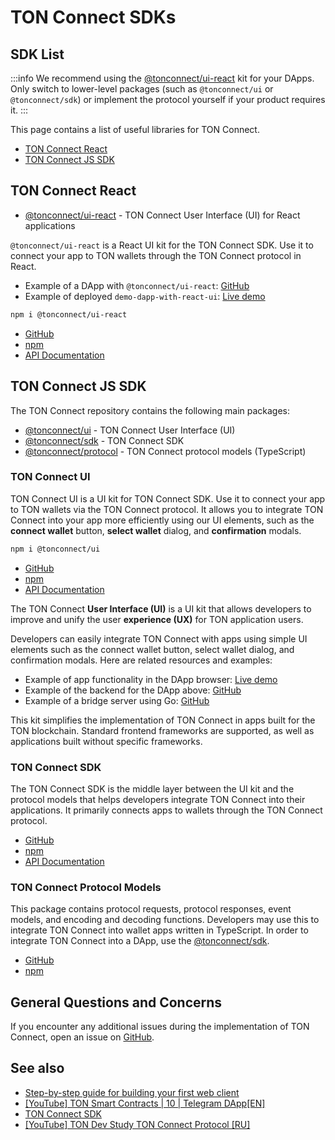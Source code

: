 
# TON Connect SDKs

## SDK List

:::info
We recommend using the [@tonconnect/ui-react](https://github.com/ton-connect/sdk/tree/main/packages/ui-react) kit for your DApps. Only switch to lower-level packages (such as `@tonconnect/ui` or `@tonconnect/sdk`) or implement the protocol yourself if your product requires it.
:::

This page contains a list of useful libraries for TON Connect.

- [TON Connect React](/v3/guidelines/ton-connect/guidelines/developers#ton-connect-react)
- [TON Connect JS SDK](/v3/guidelines/ton-connect/guidelines/developers#ton-connect-js-sdk)

## TON Connect React

- [@tonconnect/ui-react](https://github.com/ton-connect/sdk/tree/main/packages/ui-react) - TON Connect User Interface (UI) for React applications

`@tonconnect/ui-react` is a React UI kit for the TON Connect SDK. Use it to connect your app to TON wallets through the TON Connect protocol in React.

- Example of a DApp with `@tonconnect/ui-react`: [GitHub](https://github.com/ton-connect/demo-dapp-with-react-ui)
- Example of deployed `demo-dapp-with-react-ui`: [Live demo](https://ton-connect.github.io/demo-dapp-with-react-ui/)

```bash
npm i @tonconnect/ui-react
```

- [GitHub](https://github.com/ton-connect/sdk/tree/main/packages/ui-react)
- [npm](https://www.npmjs.com/package/@tonconnect/ui-react)
- [API Documentation](https://ton-connect.github.io/sdk/modules/_tonconnect_ui-react.html)

## TON Connect JS SDK

The TON Connect repository contains the following main packages:

- [@tonconnect/ui](/v3/guidelines/ton-connect/guidelines/developers#ton-connect-ui) - TON Connect User Interface (UI)
- [@tonconnect/sdk](/v3/guidelines/ton-connect/guidelines/developers#ton-connect-sdk) - TON Connect SDK
- [@tonconnect/protocol](/v3/guidelines/ton-connect/guidelines/developers#ton-connect-protocol-models) - TON Connect protocol models (TypeScript)

### TON Connect UI

TON Connect UI is a UI kit for TON Connect SDK. Use it to connect your app to TON wallets via the TON Connect protocol. It allows you to integrate TON Connect into your app more efficiently using our UI elements, such as the **connect wallet** button, **select wallet** dialog, and **confirmation** modals.

```bash
npm i @tonconnect/ui
```

- [GitHub](https://github.com/ton-connect/sdk/tree/main/packages/ui)
- [npm](https://www.npmjs.com/package/@tonconnect/ui)
- [API Documentation](https://ton-connect.github.io/sdk/modules/_tonconnect_ui.html)

The TON Connect **User Interface (UI)** is a UI kit that allows developers to improve and unify the user **experience (UX)** for TON application users.

Developers can easily integrate TON Connect with apps using simple UI elements such as the connect wallet button, select wallet dialog, and confirmation modals. Here are related resources and examples:

- Example of app functionality in the DApp browser: [Live demo](https://ton-connect.github.io/demo-dapp/)
- Example of the backend for the DApp above: [GitHub](https://github.com/ton-connect/demo-dapp-backend)
- Example of a bridge server using Go: [GitHub](https://github.com/ton-connect/bridge)

This kit simplifies the implementation of TON Connect in apps built for the TON blockchain.
Standard frontend frameworks are supported, as well as applications built without specific frameworks.

### TON Connect SDK

The TON Connect SDK is the middle layer between the UI kit and the protocol models that helps developers integrate TON Connect into their applications. It primarily connects apps to wallets through the TON Connect protocol.


- [GitHub](https://github.com/ton-connect/sdk/tree/main/packages/sdk)
- [npm](https://www.npmjs.com/package/@tonconnect/sdk)
- [API Documentation](https://ton-connect.github.io/sdk/modules/_tonconnect_sdk.html)

### TON Connect Protocol Models

This package contains protocol requests, protocol responses, event models, and encoding and decoding functions. Developers may use this to integrate TON Connect into wallet apps written in TypeScript. In order to integrate TON Connect into a DApp, use the [@tonconnect/sdk](https://www.npmjs.com/package/@tonconnect/sdk).

- [GitHub](https://github.com/ton-connect/sdk/tree/main/packages/protocol)
- [npm](https://www.npmjs.com/package/@tonconnect/protocol)

## General Questions and Concerns

If you encounter any additional issues during the implementation of TON Connect, open an issue on [GitHub](https://github.com/ton-blockchain/ton-connect/issues).

## See also

- [Step-by-step guide for building your first web client](https://helloworld.tonstudio.io/03-client/)
- [\[YouTube\] TON Smart Contracts | 10 | Telegram DApp\[EN\]](https://www.youtube.com/watch?v=D6t3eZPdgAU&t=254s&ab_channel=AlefmanVladimir%5BEN%5D)
- [TON Connect SDK](https://github.com/ton-connect/sdk/tree/main/packages/sdk)
- [\[YouTube\] TON Dev Study TON Connect Protocol \[RU\]](https://www.youtube.com/playlist?list=PLyDBPwv9EPsCJ226xS5_dKmXXxWx1CKz_)

<Feedback />

